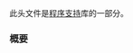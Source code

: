 {{cpp/header/title|csignal}}
{{cpp/header/navbar}}
{{cpp/header/c}}

此头文件是[[cpp/utility/program|程序支持]]库的一部分。

{{dsc begin}}
{{dsc h1|类型}}
{{dsc typedef|cpp/utility/program/sig_atomic_t|能从异步信号处理函数作为原子实体访问的整数类型}}
{{dsc h1|宏}}
{{dsc inc|cpp/utility/program/dsc SIG_types}}
{{dsc inc|cpp/utility/program/dsc SIG_strategies}}
{{dsc inc|cpp/utility/program/dsc SIG_ERR}}
{{dsc h1|函数}}
{{dsc inc|cpp/utility/program/dsc signal}}
{{dsc inc|cpp/utility/program/dsc raise}}
{{dsc end}}

===概要===
{{source|1=
namespace std {
  using sig_atomic_t = /* 见描述 */ ;
  extern "C" using /* signal-handler */ = void(int); // 仅为阐释
  /*signal-handler*/ * signal(int sig, /*signal-handler*/ * func);
}
#define SIG_DFL  /* 见描述 */
#define SIG_ERR  /* 见描述 */
#define SIG_IGN  /* 见描述 */
#define SIGABRT  /* 见描述 */
#define SIGFPE   /* 见描述 */
#define SIGILL   /* 见描述 */
#define SIGINT   /* 见描述 */
#define SIGSEGV  /* 见描述 */
#define SIGTERM  /* 见描述 */
}}

{{langlinks|en|es|ja|ru}}